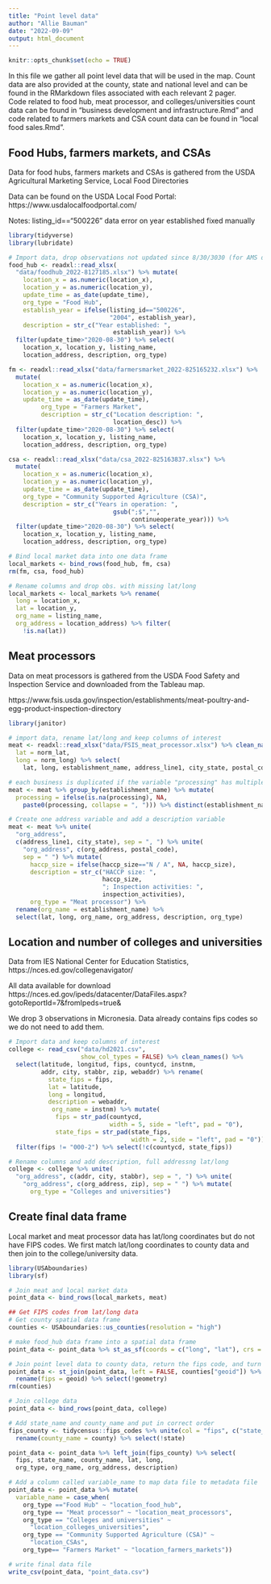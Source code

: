 ```yaml
---
title: "Point level data"
author: "Allie Bauman"
date: "2022-09-09"
output: html_document
---
```


```r
knitr::opts_chunk$set(echo = TRUE)
```

In this file we gather all point level data that will be used in the map. Count data are also provided at the county, state and national level and can be found in the RMarkdown files associated with each relevant 2 pager.  
Code related to food hub, meat processor, and colleges/universities count data can be found in "business development and infrastructure.Rmd" and code related to farmers markets and CSA count data can be found in "local food sales.Rmd".  

## Food Hubs, farmers markets, and CSAs
Data for food hubs, farmers markets and CSAs is gathered from the USDA Agricultural Marketing Service, Local Food Directories

Data can be found on the USDA Local Food Portal:  https://www.usdalocalfoodportal.com/

Notes: listing_id=="500226" data error on year established fixed manually 

```r
library(tidyverse)
library(lubridate)

# Import data, drop observations not updated since 8/30/3030 (for AMS data only), keep only columns of interest
food_hub <- readxl::read_xlsx(
  "data/foodhub_2022-8127185.xlsx") %>% mutate(
    location_x = as.numeric(location_x), 
    location_y = as.numeric(location_y), 
    update_time = as_date(update_time), 
    org_type = "Food Hub", 
    establish_year = ifelse(listing_id=="500226", 
                            "2004", establish_year),  
    description = str_c("Year established: ", 
                             establish_year)) %>%
  filter(update_time>"2020-08-30") %>% select(
    location_x, location_y, listing_name, 
    location_address, description, org_type)

fm <- readxl::read_xlsx("data/farmersmarket_2022-825165232.xlsx") %>% 
  mutate(
    location_x = as.numeric(location_x), 
    location_y = as.numeric(location_y), 
    update_time = as_date(update_time), 
         org_type = "Farmers Market", 
         description = str_c("Location description: ", 
                             location_desc)) %>%
  filter(update_time>"2020-08-30") %>% select(
    location_x, location_y, listing_name, 
    location_address, description, org_type)

csa <- readxl::read_xlsx("data/csa_2022-825163837.xlsx") %>% 
  mutate(
    location_x = as.numeric(location_x), 
    location_y = as.numeric(location_y), 
    update_time = as_date(update_time), 
    org_type = "Community Supported Agriculture (CSA)",
    description = str_c("Years in operation: ", 
                             gsub(";$","", 
                                  continueoperate_year))) %>%
  filter(update_time>"2020-08-30") %>% select(
    location_x, location_y, listing_name, 
    location_address, description, org_type) 

# Bind local market data into one data frame
local_markets <- bind_rows(food_hub, fm, csa)
rm(fm, csa, food_hub)

# Rename columns and drop obs. with missing lat/long
local_markets <- local_markets %>% rename(
  long = location_x, 
  lat = location_y, 
  org_name = listing_name, 
  org_address = location_address) %>% filter(
    !is.na(lat))

```

## Meat processors
Data on meat processors is gathered from the USDA Food Safety and Inspection Service and downloaded from the Tableau map. 

https://www.fsis.usda.gov/inspection/establishments/meat-poultry-and-egg-product-inspection-directory


```r
library(janitor)

# import data, rename lat/long and keep columns of interest
meat <- readxl::read_xlsx("data/FSIS_meat_processor.xlsx") %>% clean_names() %>% rename(
  lat = norm_lat, 
  long = norm_long) %>% select(
    lat, long, establishment_name, address_line1, city_state, postal_code, inspection_activities, haccp_size, processing)

# each business is duplicated if the variable "processing" has multiple options, we combine the different types of processing into one variable and keep only one line per operation
meat <- meat %>% group_by(establishment_name) %>% mutate(
  processing = ifelse(is.na(processing), NA, 
    paste0(processing, collapse = ", "))) %>% distinct(establishment_name, .keep_all = TRUE)

# Create one address variable and add a description variable  
meat <- meat %>% unite(
  "org_address", 
  c(address_line1, city_state), sep = ", ") %>% unite(
    "org_address", c(org_address, postal_code), 
    sep = " ") %>% mutate(
      haccp_size = ifelse(haccp_size=="N / A", NA, haccp_size), 
      description = str_c("HACCP size: ", 
                          haccp_size, 
                          "; Inspection activities: ", 
                          inspection_activities), 
      org_type = "Meat processor") %>% 
  rename(org_name = establishment_name) %>% 
  select(lat, long, org_name, org_address, description, org_type)

```

## Location and number of colleges and universities

Data from IES National Center for Education Statistics, https://nces.ed.gov/collegenavigator/

All data available for download https://nces.ed.gov/ipeds/datacenter/DataFiles.aspx?gotoReportId=7&fromIpeds=true&

We drop 3 observations in Micronesia. Data already contains fips codes so we do not need to add them. 

```r
# Import data and keep columns of interest
college <- read_csv("data/hd2021.csv", 
                    show_col_types = FALSE) %>% clean_names() %>%
  select(latitude, longitud, fips, countycd, instnm, 
         addr, city, stabbr, zip, webaddr) %>% rename(
           state_fips = fips, 
           lat = latitude, 
           long = longitud, 
           description = webaddr, 
            org_name = instnm) %>% mutate(
             fips = str_pad(countycd, 
                            width = 5, side = "left", pad = "0"),
             state_fips = str_pad(state_fips, 
                                  width = 2, side = "left", pad = "0")) %>%
  filter(fips != "000-2") %>% select(!c(countycd, state_fips))

# Rename columns and add description, full addressng lat/long
college <- college %>% unite(
  "org_address", c(addr, city, stabbr), sep = ", ") %>% unite(
    "org_address", c(org_address, zip), sep = " ") %>% mutate(
      org_type = "Colleges and universities")
```

## Create final data frame
Local market and meat processor data has lat/long coordinates but do not have FIPS codes. We first match lat/long coordinates to county data and then join to the college/university data. 

```r
library(USAboundaries)
library(sf)

# Join meat and local market data 
point_data <- bind_rows(local_markets, meat)

## Get FIPS codes from lat/long data
# Get county spatial data frame
counties <- USAboundaries::us_counties(resolution = "high")

# make food_hub data frame into a spatial data frame
point_data <- point_data %>% st_as_sf(coords = c("long", "lat"), crs = 4326, remove = FALSE)

# Join point level data to county data, return the fips code, and turn back into a regular data frame
point_data <- st_join(point_data, left = FALSE, counties["geoid"]) %>% as.data.frame() %>% 
  rename(fips = geoid) %>% select(!geometry)
rm(counties)

# Join college data 
point_data <- bind_rows(point_data, college)

# Add state_name and county_name and put in correct order 
fips_county <- tidycensus::fips_codes %>% unite(col = "fips", c("state_code", "county_code"), sep = "") %>% 
  rename(county_name = county) %>% select(!state)

point_data <- point_data %>% left_join(fips_county) %>% select(
  fips, state_name, county_name, lat, long, 
  org_type, org_name, org_address, description)

# Add a column called variable_name to map data file to metadata file
point_data <- point_data %>% mutate(
  variable_name = case_when(
    org_type =="Food Hub" ~ "location_food_hub", 
    org_type == "Meat processor" ~ "location_meat_processors", 
    org_type == "Colleges and universities" ~
      "location_colleges_universities", 
    org_type == "Community Supported Agriculture (CSA)" ~ 
      "location_CSAs", 
    org_type== "Farmers Market" ~ "location_farmers_markets"))

# write final data file 
write_csv(point_data, "point_data.csv")
```

